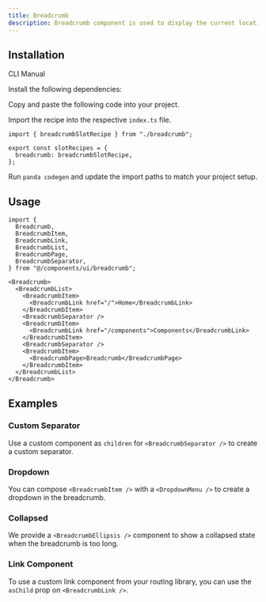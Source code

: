 ```yaml
---
title: Breadcrumb
description: Breadcrumb component is used to display the current location within a navigational hierarchy.
---
```


<ComponentPreview name="breadcrumb-demo" />

## Installation

<InstallationTabs>

<TabsList>
  <TabsTrigger value="cli">CLI</TabsTrigger>
  <TabsTrigger value="manual">Manual</TabsTrigger>
</TabsList>

<TabsContent value="cli">

<PackageRunner command="nore-ui@latest add breadcrumb" />

</TabsContent>

<TabsContent value="manual">

<Steps>

<Step>Install the following dependencies:</Step>

<PackageInstaller name="@radix-ui/react-slot" />

<Step>Copy and paste the following code into your project.</Step>

<ComponentSource name="breadcrumb.ts" type="slot-recipe" />

<ComponentSource name="breadcrumb.tsx" type="component" />

<Step>Import the recipe into the respective `index.ts` file.</Step>

```tsx
import { breadcrumbSlotRecipe } from "./breadcrumb";

export const slotRecipes = {
  breadcrumb: breadcrumbSlotRecipe,
};
```

<Step>Run `panda codegen` and update the import paths to match your project setup.</Step>

</Steps>

</TabsContent>

</InstallationTabs>

## Usage

```tsx
import {
  Breadcrumb,
  BreadcrumbItem,
  BreadcrumbLink,
  BreadcrumbList,
  BreadcrumbPage,
  BreadcrumbSeparator,
} from "@/components/ui/breadcrumb";
```

```tsx
<Breadcrumb>
  <BreadcrumbList>
    <BreadcrumbItem>
      <BreadcrumbLink href="/">Home</BreadcrumbLink>
    </BreadcrumbItem>
    <BreadcrumbSeparator />
    <BreadcrumbItem>
      <BreadcrumbLink href="/components">Components</BreadcrumbLink>
    </BreadcrumbItem>
    <BreadcrumbSeparator />
    <BreadcrumbItem>
      <BreadcrumbPage>Breadcrumb</BreadcrumbPage>
    </BreadcrumbItem>
  </BreadcrumbList>
</Breadcrumb>
```

## Examples

### Custom Separator

Use a custom component as `children` for `<BreadcrumbSeparator />` to create a custom separator.

<ComponentPreview name="breadcrumb-custom-separator" />

### Dropdown

You can compose `<BreadcrumbItem />` with a `<DropdownMenu />` to create a dropdown in the breadcrumb.

<ComponentPreview name="breadcrumb-dropdown" />

### Collapsed

We provide a `<BreadcrumbEllipsis />` component to show a collapsed state when the breadcrumb is too long.

<ComponentPreview name="breadcrumb-collapsed" />

### Link Component

To use a custom link component from your routing library, you can use the `asChild` prop on `<BreadcrumbLink />`.

<ComponentPreview name="breadcrumb-link" />
